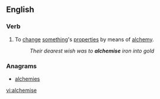 ==English==

===Verb===
{{en-verb|alchemis|ing}}

# To [[change]] [[something]]'s [[properties]] by means of [[alchemy]].
#: ''Their dearest wish was to '''alchemise''' iron into gold''

===Anagrams===
* [[alchemies#English|alchemies]]

[[vi:alchemise]]